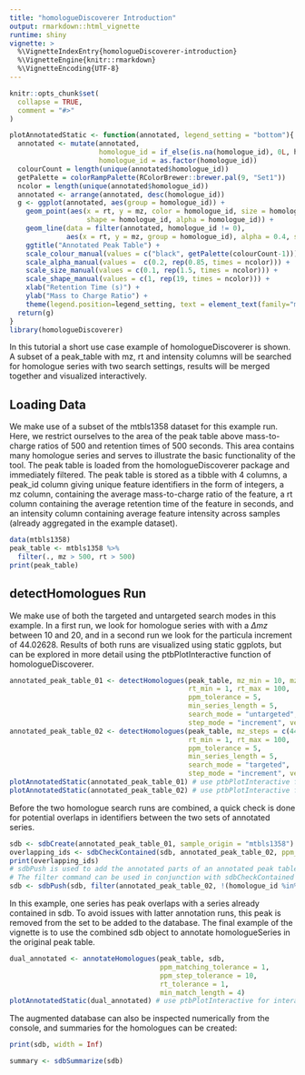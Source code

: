 ```yaml
---
title: "homologueDiscoverer Introduction"
output: rmarkdown::html_vignette
runtime: shiny
vignette: >
  %\VignetteIndexEntry{homologueDiscoverer-introduction}
  %\VignetteEngine{knitr::rmarkdown}
  %\VignetteEncoding{UTF-8}
---
```


```r
knitr::opts_chunk$set(
  collapse = TRUE,
  comment = "#>"
)

plotAnnotatedStatic <- function(annotated, legend_setting = "bottom"){
  annotated <- mutate(annotated,
                      homologue_id = if_else(is.na(homologue_id), 0L, homologue_id),
                      homologue_id = as.factor(homologue_id))
  colourCount = length(unique(annotated$homologue_id))
  getPalette = colorRampPalette(RColorBrewer::brewer.pal(9, "Set1"))
  ncolor = length(unique(annotated$homologue_id))
  annotated <- arrange(annotated, desc(homologue_id))
  g <- ggplot(annotated, aes(group = homologue_id)) +
    geom_point(aes(x = rt, y = mz, color = homologue_id, size = homologue_id,
                   shape = homologue_id, alpha = homologue_id)) +
    geom_line(data = filter(annotated, homologue_id != 0),
              aes(x = rt, y = mz, group = homologue_id), alpha = 0.4, size = 0.1) +
    ggtitle("Annotated Peak Table") +
    scale_colour_manual(values = c("black", getPalette(colourCount-1))) +
    scale_alpha_manual(values =  c(0.2, rep(0.85, times = ncolor))) +
    scale_size_manual(values = c(0.1, rep(1.5, times = ncolor))) +
    scale_shape_manual(values = c(1, rep(19, times = ncolor))) +
    xlab("Retention Time (s)") +
    ylab("Mass to Charge Ratio") +
    theme(legend.position=legend_setting, text = element_text(family="mono"))
  return(g)
}
library(homologueDiscoverer)
```

In this tutorial a short use case example of homologueDiscoverer is shown. A subset of a peak_table with mz, rt and intensity columns will be searched for homologue series with two search settings, results will be merged together and visualized interactively.

## Loading Data

We make use of a subset of the mtbls1358 dataset for this example run. Here, we restrict ourselves to the area of the peak table above mass-to-charge ratios of 500 and retention times of 500 seconds. This area contains many homologue series and serves to illustrate the basic functionality of the tool. The peak table is loaded from the homologueDiscoverer package and immediately filtered. The peak table is stored as a tibble with 4 columns, a peak_id column giving unique feature identifiers in the form of integers, a mz column, containing the average mass-to-charge ratio of the feature, a rt column containing the average retention time of the feature in seconds, and an intensity column containing average feature intensity across samples (already aggregated in the example dataset).

```r
data(mtbls1358)
peak_table <- mtbls1358 %>%
  filter(., mz > 500, rt > 500)
print(peak_table)
```

## detectHomologues Run

We make use of both the targeted and untargeted search modes in this example. In a first run, we look for homologue series with with a $\Delta mz$ between 10 and 20, and in a second run we look for the particula increment of 44.02628. Results of both runs are visualized using static ggplots, but can be explored in more detail using the ptbPlotInteractive function of homologueDiscoverer.

```r
annotated_peak_table_01 <- detectHomologues(peak_table, mz_min = 10, mz_max = 20, 
                                            rt_min = 1, rt_max = 100, 
                                            ppm_tolerance = 5, 
                                            min_series_length = 5,
                                            search_mode = "untargeted", 
                                            step_mode = "increment", verbose = F)
annotated_peak_table_02 <- detectHomologues(peak_table, mz_steps = c(44.02628),
                                            rt_min = 1, rt_max = 100, 
                                            ppm_tolerance = 5, 
                                            min_series_length = 5,
                                            search_mode = "targeted", 
                                            step_mode = "increment", verbose = F)
plotAnnotatedStatic(annotated_peak_table_01) # use ptbPlotInteractive for interactive plot.
plotAnnotatedStatic(annotated_peak_table_02) # use ptbPlotInteractive for interactive plot.
```

Before the two homologue search runs are combined, a quick check is done for potential overlaps in identifiers between the two sets of annotated series.

```r
sdb <- sdbCreate(annotated_peak_table_01, sample_origin = "mtbls1358")
overlapping_ids <- sdbCheckContained(sdb, annotated_peak_table_02, ppm_tolerance = 0.5, rt_tolerance = 0.5)
print(overlapping_ids)
# sdbPush is used to add the annotated parts of an annotated peak table to an existing database. 
# The filter command can be used in conjunction with sdbCheckContained to avoid overlapping series.
sdb <- sdbPush(sdb, filter(annotated_peak_table_02, !(homologue_id %in% overlapping_ids)))
```

In this example, one series has peak overlaps with a series already contained in sdb. To avoid issues with latter annotation runs, this peak is removed from the set to be added to the database. The final example of the vignette is to use the combined sdb object to annotate homologueSeries in the original peak table.

```r
dual_annotated <- annotateHomologues(peak_table, sdb, 
                                     ppm_matching_tolerance = 1, 
                                     ppm_step_tolerance = 10, 
                                     rt_tolerance = 1,
                                     min_match_length = 4)
plotAnnotatedStatic(dual_annotated) # use ptbPlotInteractive for interactive plot.
```

The augmented database can also be inspected numerically from the console, and summaries for the homologues can be created:

```r
print(sdb, width = Inf)

summary <- sdbSummarize(sdb)
```

